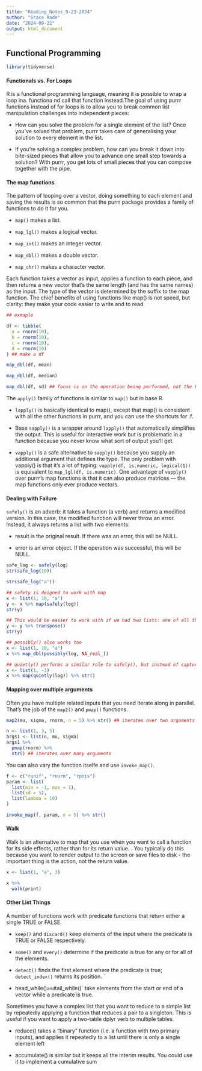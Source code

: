 ```yaml
---
title: "Reading_Notes_9-23-2024"
author: "Grace Rade"
date: "2024-09-22"
output: html_document
---
```

## Functional Programming

```r
library(tidyverse)
```

#### Functionals vs. For Loops

R is a functional programming language, meaning it is possible to wrap a loop ina. functiona nd call that function instead.The goal of using purrr functions instead of for loops is to allow you to break common list manipulation challenges into independent pieces:

  + How can you solve the problem for a single element of the list? Once you’ve solved that problem, purrr takes care of generalising your solution to every element in the list.

  + If you’re solving a complex problem, how can you break it down into bite-sized pieces that allow you to advance one small step towards a solution? With purrr, you get lots of small pieces that you can compose together with the pipe.
  
#### The map functions

The pattern of looping over a vector, doing something to each element and saving the results is so common that the purrr package provides a family of functions to do it for you.

  + `map()` makes a list.
  
  + `map_lgl()` makes a logical vector.
  
  + `map_int()` makes an integer vector.
  
  + `map_dbl()` makes a double vector.
  
  + `map_chr()` makes a character vector.
  
Each function takes a vector as input, applies a function to each piece, and then returns a new vector that’s the same length (and has the same names) as the input. The type of the vector is determined by the suffix to the map function. The chief benefits of using functions like map() is not speed, but clarity: they make your code easier to write and to read.

```r
## exmaple

df <- tibble(
  a = rnorm(10),
  b = rnorm(10),
  c = rnorm(10),
  d = rnorm(10)
) ## make a df

map_dbl(df, mean)

map_dbl(df, median)

map_dbl(df, sd) ## focus is on the operation being performed, not the bookkeeping of loops

```


The `apply()` family of functions is similar to `map()` but in base R. 

  + `lapply()` is basically identical to map(), except that map() is consistent with all the other functions in purrr, and you can use the shortcuts for .f.

  + Base `sapply()` is a wrapper around `lapply()` that automatically simplifies the output. This is useful for interactive work but is problematic in a function because you never know what sort of output you’ll get.
  
  + `vapply()` is a safe alternative to `sapply()` because you supply an additional argument that defines the type. The only problem with vapply() is that it’s a lot of typing: `vapply(df, is.numeric, logical(1))` is equivalent to `map_lgl(df, is.numeric)`. One advantage of `vapply()` over purrr’s map functions is that it can also produce matrices — the map functions only ever produce vectors.
  
#### Dealing with Failure

`safely()` is an adverb: it takes a function (a verb) and returns a modified version. In this case, the modified function will never throw an error. Instead, it always returns a list with two elements:

  + result is the original result. If there was an error, this will be NULL.

  + error is an error object. If the operation was successful, this will be NULL.
  
```r
safe_log <- safely(log)
str(safe_log(10))

str(safe_log("a"))

## safety is deigned to work with map
x <- list(1, 10, "a")
y <- x %>% map(safely(log))
str(y)

## This would be easier to work with if we had two lists: one of all the errors and one of all the output. 
y <- y %>% transpose()
str(y)

## possibly() also works too
x <- list(1, 10, "a")
x %>% map_dbl(possibly(log, NA_real_))

## quietly() performs a similar role to safely(), but instead of capturing errors, it captures printed output, messages, and warnings
x <- list(1, -1)
x %>% map(quietly(log)) %>% str()
```

#### Mapping over multiple arguments

Often you have multiple related inputs that you need iterate along in parallel. That’s the job of the `map2()` and `pmap()` functions.

```r
map2(mu, sigma, rnorm, n = 5) %>% str() ## iterates over two arguments

n <- list(1, 3, 5)
args1 <- list(n, mu, sigma)
args1 %>%
  pmap(rnorm) %>% 
  str() ## iterates over many arguments
```

You can also vary the function itselfe and use `invoke_map()`. 

```r
f <- c("runif", "rnorm", "rpois")
param <- list(
  list(min = -1, max = 1), 
  list(sd = 5), 
  list(lambda = 10)
)

invoke_map(f, param, n = 5) %>% str()
```

#### Walk

Walk is an alternative to map that you use when you want to call a function for its side effects, rather than for its return value. . You typically do this because you want to render output to the screen or save files to disk - the important thing is the action, not the return value. 

```r
x <- list(1, "a", 3)

x %>% 
  walk(print)
```

#### Other List Things 

A number of functions work with predicate functions that return either a single TRUE or FALSE.

  + `keep()` and `discard()` keep elements of the input where the predicate is TRUE or FALSE respectively. 
  
  + `some()` and `every()` determine if the predicate is true for any or for all of the elements. 
  
  + `detect()` finds the first element where the predicate is true; `detect_index()` returns its position. `
  
  + head_while()` and `tail_while()` take elements from the start or end of a vector while a predicate is true.
  
Sometimes you have a complex list that you want to reduce to a simple list by repeatedly applying a function that reduces a pair to a singleton. This is useful if you want to apply a two-table dplyr verb to multiple tables.

  + reduce() takes a “binary” function (i.e. a function with two primary inputs), and applies it repeatedly to a list until there is only a single element left
  
  + accumulate() is similar but it keeps all the interim results. You could use it to implement a cumulative sum


